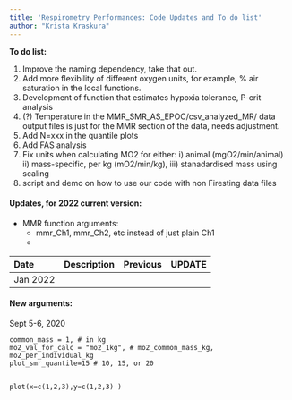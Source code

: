 ```yaml
---
title: 'Respirometry Performances: Code Updates and To do list'
author: "Krista Kraskura"
---
```


**To do list:**

1. Improve the naming dependency, take that out. 
2. Add more flexibility of different oxygen units, for example, % air saturation in the local functions.
3. Development of function that estimates hypoxia tolerance, P-crit analysis
4. (?) Temperature in the MMR_SMR_AS_EPOC/csv_analyzed_MR/ data output files is just for the MMR section of the data, needs adjustment. 
5. Add N=xxx in the quantile plots
6. Add FAS analysis
7. Fix units when calculating MO2 for either: i) animal (mgO2/min/animal) ii) mass-specific, per kg (mO2/min/kg), iii) stanadardised mass using scaling 
8. script and demo on how to use our code with non Firesting data files


#### Updates, for 2022 current version:  


- MMR function arguments: 
	- mmr_Ch1, mmr_Ch2, etc instead of just plain Ch1
	- 

Date| Description | Previous | UPDATE
:----| :--- | :------------- | :---
Jan 2022 | | |


#### New arguments:

Sept 5-6, 2020

```
common_mass = 1, # in kg
mo2_val_for_calc = "mo2_1kg", # mo2_common_mass_kg, mo2_per_individual_kg
plot_smr_quantile=15 # 10, 15, or 20 


plot(x=c(1,2,3),y=c(1,2,3) )

```
